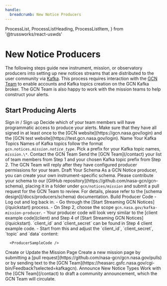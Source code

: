 ```yaml
---
handle:
  breadcrumb: New Notice Producers
---
```


  ProcessList,
  ProcessListHeading,
  ProcessListItem,
} from '@trussworks/react-uswds'


# New Notice Producers

The following steps guide new instrument, mission, or observatory producers
into setting up new notices streams that are distributed to the user community
via [Kafka](faq#what-is-kafka). This process requires interaction
with the [GCN Team](https://heasarc.gsfc.nasa.gov/cgi-bin/Feedback?selected=kafkagcn)
to enable accounts and Kafka topics creation on the GCN Kafka broker. The GCN Team is
also happy to work with the mission teams to help construct your alerts.

## Start Producing Alerts

<ProcessList>
   <ProcessListItem>
     <ProcessListHeading type="h3">
       Sign in / Sign up 
     </ProcessListHeading>
     Decide which of your team members will have programmatic access to produce your alerts. 
     Make sure that they have all signed in at least once to the [GCN website](https://gcn.nasa.gov/login) 
     and the [GCN test website](https://test.gcn.nasa.gov/login).
   </ProcessListItem>
   <ProcessListItem>
      <ProcessListHeading type="h3">
         Name Your Kafka Topics
      </ProcessListHeading>
      Names of Kafka topics follow the format <code>gcn.notices.<i>mission</i>.<i>notice_type</i></code>.
      Pick a prefix for your Kafka topic names, <code><i>mission</i>.\*</code>.
   </ProcessListItem>
   <ProcessListItem>
      <ProcessListHeading type="h3">
         Contact the GCN Team
      </ProcessListHeading>
      Send the [GCN Team](/contact)
   your list of team members from Step 1 and your chosen Kafka topic prefix from Step 2.
      The GCN Team will reply after they have configured producer permissions for your team.
   </ProcessListItem>
   <WithFeature schema>
      <ProcessListItem>
         <ProcessListHeading type="h3">
            Draft Your Schema 
         </ProcessListHeading>
         As a GCN Notice producer, you can create your own instrument-specific schema. Please contribute your schema to our [GitHub repository](https://github.com/nasa-gcn/gcn-schema), placing it in a folder under <code>gcn/notices/<i>mission</i></code> and submit a pull request for the GCN Team to review. For details, please refer to the [schema design](/docs/producers/schema) documentation.
      </ProcessListItem>
   </WithFeature>
   <ProcessListItem>
      <ProcessListHeading type="h3">
         Build Producer Code
      </ProcessListHeading>
      - Log out and log back in.
      - Go through the [Start Streaming GCN Notices](/quickstart) process.
      - On Step 2, choose the scope <code>gcn.nasa.gov/kafka-<i>mission</i>-producer</code>.
      - Your producer code will look very similar to the [client example code](client) and
      Step 4 of [Start Streaming GCN Notices](/quickstart). `client_id` and `client_secret`
      can be found in Step 4 client example code.
      - Start from this and adjust the `client_id`, `client_secret`, `topic` and `data` content:

      <ProducerSampleCode />

   </ProcessListItem>
   <ProcessListItem>
      <ProcessListHeading type="h3">
         Create or Update the Mission Page
      </ProcessListHeading>
      Create a new mission page by submitting a [pull request](https://github.com/nasa-gcn/gcn.nasa.gov/pulls)
or by sending text to the [GCN Team](https://heasarc.gsfc.nasa.gov/cgi-bin/Feedback?selected=kafkagcn).
   </ProcessListItem>

   <ProcessListItem>
      <ProcessListHeading type="h3">
         Announce New Notice Types
      </ProcessListHeading>
      Work with the
      [GCN Team](/contact)
      to draft a community announcement, which the GCN Team will circulate. 
   </ProcessListItem>
</ProcessList>
